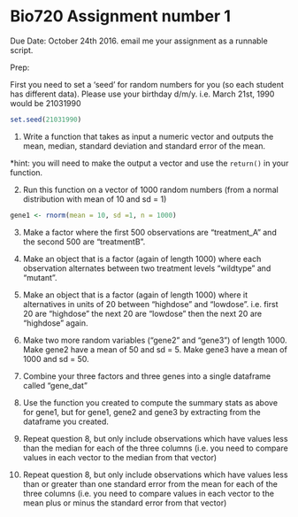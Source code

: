 # Bio720 Assignment number 1
Due Date: October 24th 2016. email me your assignment as a runnable script.

Prep:

First you need to set a 'seed' for random numbers for you (so each student has different data). Please use your birthday d/m/y. i.e. March 21st, 1990 would be  21031990

```r
set.seed(21031990)
```

1. Write a function that takes as input a numeric vector and outputs the mean, median, standard deviation and standard error of the mean.


*hint: you will need to make the output a vector and use the `return()` in your function.

2. Run this function on a vector of 1000 random numbers (from a normal distribution with mean of 10 and sd = 1)

```r
gene1 <- rnorm(mean = 10, sd =1, n = 1000)
```

3. Make a factor where the first 500 observations are "treatment_A" and the second 500 are "treatmentB".

4. Make an object that is a factor (again of length 1000) where each observation alternates between two treatment levels "wildtype" and "mutant".

5. Make an object that is a factor (again of length 1000) where it alternatives in units of 20 between "highdose" and "lowdose". i.e. first 20 are "highdose" the next 20 are "lowdose" then the next 20 are "highdose" again.

6. Make two more random variables ("gene2" and "gene3") of length 1000. Make gene2 have a mean of 50 and sd = 5. Make gene3 have a mean of 1000 and sd = 50.

7. Combine your three factors and three genes into a single dataframe called "gene_dat"

8. Use the function you created to compute the summary stats as above for gene1, but for gene1, gene2 and gene3 by extracting from the dataframe you created.

9. Repeat question 8, but only include observations which have values less than  the median  for each of the three columns (i.e. you need to compare values in each vector to the median from that vector)

10. Repeat question 8, but only include observations which have values less than or greater than one standard error from the mean  for each of the three columns (i.e. you need to compare values in each vector to the mean plus or minus the standard error from that vector)

